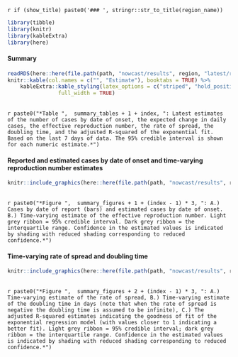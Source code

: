 

`r if (show_title) paste0('### ', stringr::str_to_title(region_name))`

```r
library(tibble)
library(knitr)
library(kableExtra)
library(here)
```

#### Summary

```r
readRDS(here::here(file.path(path, "nowcast/results", region, "latest/region_summary.rds"))) %>% 
knitr::kable(col.names = c("", "Estimate"), booktabs = TRUE) %>% 
    kableExtra::kable_styling(latex_options = c("striped", "hold_position"),
                full_width = TRUE)
```

<br>
`r paste0("*Table ",  summary_tables + 1 + index, ": Latest estimates of the number of cases by date of onset, the expected change in daily cases, the effective reproduction number, the rate of spread, the doubling time, and the adjusted R-squared of the exponential fit. Based on the last 7 days of data. The 95% credible interval is shown for each numeric estimate.*")`

#### Reported and estimated cases by date of onset and time-varying reproduction number estimates

```r
knitr::include_graphics(here::here(file.path(path, "nowcast/results", region, "latest/rt_cases_plot.png")))
```
<br>
`r paste0("*Figure ",  summary_figures + 1 + (index - 1) * 3, ": A.) Cases by date of report (bars) and estimated cases by date of onset. B.) Time-varying estimate of the effective reproduction number. Light grey ribbon = 95% credible interval. Dark grey ribbon = the interquartile range. Confidence in the estimated values is indicated by shading with reduced shading corresponding to reduced confidence.*")`

#### Time-varying rate of spread and doubling time

```r
knitr::include_graphics(here::here(file.path(path, "nowcast/results", region, "latest/rate_spread_plot.png")))

```

<br>
`r paste0("*Figure ",  summary_figures + 2 + (index - 1) * 3, ": A.) Time-varying estimate of the rate of spread, B.) Time-varying estimate of the doubling time in days (note that when the rate of spread is negative the doubling time is assumed to be infinite), C.) The adjusted R-squared estimates indicating the goodness of fit of the exponential regression model (with values closer to 1 indicating a better fit). Light grey ribbon = 95% credible interval; dark grey ribbon = the interquartile range. Confidence in the estimated values is indicated by shading with reduced shading corresponding to reduced confidence.*")`


